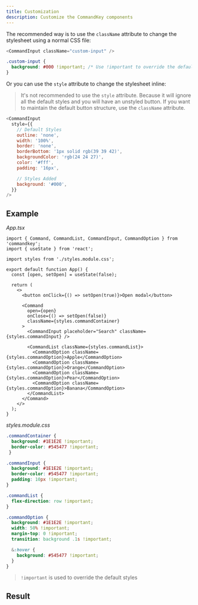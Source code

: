 ```yaml
---
title: Customization
description: Customize the CommandKey components
---
```



The recommended way is to use the `className` attribute to change the stylesheet using a normal CSS file:

```js
<CommandInput className="custom-input" />
```

```css
.custom-input {
  background: #000 !important; /* Use !important to override the default style */
}
```

Or you can use the `style` attribute to change the stylesheet inline:

> It's not recommended to use the `style` attribute. Because it will ignore all the default styles and you will have an unstyled button. If you want to maintain the default button structure, use the `className` attribute.

```js
<CommandInput
  style={{
    // Default Styles
    outline: 'none',
    width: '100%',
    border: 'none',
    borderBottom: '1px solid rgb(39 39 42)',
    backgroundColor: 'rgb(24 24 27)',
    color: '#fff',
    padding: '16px',

    // Styles Added
    background: '#000',
  }}
/>
```

## Example

_App.tsx_
```tsx
import { Command, CommandList, CommandInput, CommandOption } from 'commandkey';
import { useState } from 'react';

import styles from './styles.module.css';

export default function App() {
  const [open, setOpen] = useState(false);

  return (
    <>
      <button onClick={() => setOpen(true)}>Open modal</button>

      <Command
        open={open}
        onClose={() => setOpen(false)}
        className={styles.commandContainer}
      >
        <CommandInput placeholder="Search" className={styles.commandInput} />

        <CommandList className={styles.commandList}>
          <CommandOption className={styles.commandOption}>Apple</CommandOption>
          <CommandOption className={styles.commandOption}>Orange</CommandOption>
          <CommandOption className={styles.commandOption}>Pear</CommandOption>
          <CommandOption className={styles.commandOption}>Banana</CommandOption>
        </CommandList>
      </Command>
    </>
  );
}

```

_styles.module.css_
```css
.commandContainer {
  background: #1E1E2E !important;
  border-color: #545477 !important;
 }

.commandInput {
  background: #1E1E2E !important;
  border-color: #545477 !important;
  padding: 10px !important;
}

.commandList {
  flex-direction: row !important;
}

.commandOption {
  background: #1E1E2E !important;
  width: 50% !important;
  margin-top: 0 !important;
  transition: background .1s !important;

  &:hover {
    background: #545477 !important;
  }
}
```
> `!important` is used to override the default styles

## Result
<ExampleContainer>
  <CommandCustomizedExample client:idle />
</ExampleContainer>

<CommandLanding client:idle />
